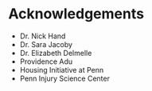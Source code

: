 # Acknowledgements
<ul>
  <li> Dr. Nick Hand </li>
  <li> Dr. Sara Jacoby </li>
  <li> Dr. Elizabeth Delmelle</li>
  <li> Providence Adu </li> 
  <li> Housing Initiative at Penn  </li>
  <li> Penn Injury Science Center  </li>
  
</ul>
